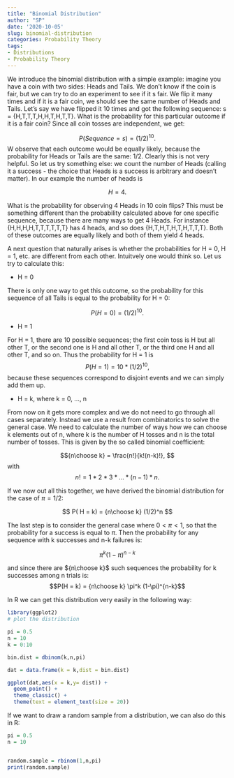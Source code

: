 ```yaml
---
title: "Binomial Distribution"
author: "SP"
date: '2020-10-05'
slug: binomial-distribution
categories: Probability Theory
tags:
- Distributions
- Probability Theory
---
```



We introduce the binomial distribution with a simple example: imagine you have a coin with two sides: Heads and Tails. We don't know if the coin is fair, but we can try to do an experiment to see if it s fair. We flip it many times and if it is a fair coin, we should see the same number of Heads and Tails.  Let's say we have flipped it 10 times and got the following sequence: s = {H,T,T,T,H,H,T,H,T,T}. What is the probability for this particular outcome if it is a fair coin? Since all coin tosses are independent, we get:

$$
P(Sequence = s) = (1/2)^{10}. 
$$
W observe that each outcome would be equally likely, because the probability for Heads or Tails are the same: $1/2$. Clearly this is not very helpful. So let us try something else: we count the number of Heads (calling it a success - the choice that Heads is a success is arbitrary and doesn't matter). In our example the number of heads is

$$H = 4.$$

What is the probability for observing 4 Heads in 10 coin flips? This must be something different than the probability calculated above for one specific sequence, because there are many ways to get 4 Heads. For instance {H,H,H,H,T,T,T,T,T,T} has 4 heads, and so does {H,T,H,T,H,T,H,T,T,T}. Both of these outcomes are equally likely and both of them yield 4 heads. 

A next question that naturally arises is whether the probabilities for H = 0, H = 1, etc. are different from each other. Intuitvely one would think so. Let us try to calculate this:

* H = 0

There is only one way to get this outcome, so the probability for this sequence of all Tails is equal to the probability for H = 0:

$$P(H = 0) = (1/2)^{10}.$$

* H = 1

For H = 1, there are 10 possible sequences; the first coin toss is H but all other T, or the second one is H and all other T, or the third one H and all other T, and so on. Thus the probability for H = 1 is
$$P(H = 1) = 10*(1/2)^{10},$$
because these sequences correspond to disjoint events and we can simply add them up. 

* H = k, where k = 0, ..., n

From now on it gets more complex and we do not need to go through all cases separately. Instead we use a result from combinatorics to solve the general case. We need to calculate the number of ways how we can choose k elements out of n, where k is the number of H tosses and n is the total number of tosses.  This is given by the so called binomial coefficient:

$${n\choose k} = \frac{n!}{k!(n-k)!}, $$ with
$$n! = 1*2*3*...*(n-1)*n.$$

If we now out all this together, we have derived the binomial distribution for the case of $\pi = 1/2$:

$$
P( H = k) = {n\choose k} (1/2)^n
$$

The last step is to consider the general case where $0 < \pi < 1$, so that the probability for a success is equal to $\pi$. Then the probability for any sequence with k successes and n-k failures is:

$$\pi^k (1-\pi)^{n-k}$$

and since there are ${n\choose k}$ such sequences the probability for k successes among n trials is:
$$P(H = k) = {n\choose k} \pi^k (1-\pi)^{n-k}$$

In R we can get this distribution very easily in the following way:
```r
library(ggplot2)
# plot the distribution

pi = 0.5
n = 10
k = 0:10

bin.dist = dbinom(k,n,pi)

dat = data.frame(k = k,dist = bin.dist)

ggplot(dat,aes(x = k,y= dist)) + 
  geom_point() +
  theme_classic() + 
  theme(text = element_text(size = 20)) 

```


If we want to draw a random sample from a distribution, we can also do this in R:
```r

pi = 0.5
n = 10


random.sample = rbinom(1,n,pi)
print(random.sample)
```


